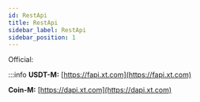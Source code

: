 ```yaml
---
id: RestApi
title: RestApi
sidebar_label: RestApi
sidebar_position: 1
---
```


Official:

:::info **USDT-M:** [https://fapi.xt.com](https://fapi.xt.com)

**Coin-M:** [https://dapi.xt.com](https://dapi.xt.com)
